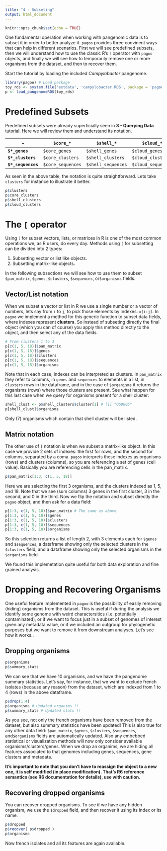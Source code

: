 ```yaml
---
title: "4 - Subseting"
output: html_document
---
```


```r
knitr::opts_chunk$set(echo = TRUE)
```

One fundamental operation when working with pangenomic data is to subset it in order to better analyze it. `pagoo` provides three convinent ways that can help in different scenarios. First we will see predefined subsets, then we will understand how to use the classic R's `[` operator with `pagoo` objects, and finally we will see how to temporarily remove one or more organisms from the dataset, and then to recover them.

Start the tutorial by loading the included *Campylobacter* pangenome.

```r
library(pagoo) # Load package
toy_rds <- system.file('extdata', 'campylobacter.RDS', package = 'pagoo')
p <- load_pangenomeRDS(toy_rds)
```

# Predefined Subsets

Predefined subsets were already superficially seen in **3 - Querying Data** tutorial. Here we will review them and understand its notation.

 | - | `$core_*` | `$shell_*` | `$cloud_*` |
 | --- | --- | --- | --- |
 | **`$*_genes`** | `$core_genes` | `$shell_genes` | `$cloud_genes` |
 | **`$*_clusters`** | `$core_clusters` | `$shell_clusters` | `$cloud_clusters` |
 | **`$*_sequences`** | `$core_sequences` | `$shell_sequences` | `$cloud_sequences` |

As seen in the above table, the notation is quite straightforward. Lets take `clusters` for instance to illustrate it better.

```r
p$clusters
p$core_clusters
p$shell_clusters
p$cloud_clusters
```

# The `[` operator

Using `[` for subset vectors, lists, or matrices in R is one of the most common operations we, as R users, do every day. Methods using `[` for subsetting can be divided into 2 types: 

1. Subsetting vector or list like objects.
2. Subsetting matrix-like objects.

In the following subsections we will see how to use them to subset `$pan_matrix`, `$genes`, `$clusters`, `$sequences`, or`$organisms` fields.

## Vector/List notation

When we subset a vector or list in R we use a single number or a vector of numbers, lets say from `i` to `j`, to pick those elements by indexes: `x[i:j]`. In `pagoo` we implement a method for this generic function to subset data fields, where indexes represent **clusters**. So instead of subseting directly the final object (which you can of course) you apply this method directly to the object, and then select any of the data fields.

```r
# From clusters 1 to 3
p[c(1, 5, 18)]$pan_matrix
p[c(1, 5, 18)]$genes
p[c(1, 5, 18)]$clusters
p[c(1, 5, 18)]$sequences
p[c(1, 5, 18)]$organisms
```
Note that in each case, indexes can be interpreted as clusters. In `pan_matrix` they refer to columns, in `genes` and `sequences` to elements in a list, in `clusters` rows in the dataframe, and in the case of `$organisms` it returns the organisms (rows) where those clusters are present. See what happen for this last case when we query for organisms present for a shell cluster:

```r
shell_clust <- p$shell_clusters$cluster[1] # [1] "OG0005"
p[shell_clust]$organisms
```
Only (7) organisms which contain that shell cluster will be listed.

## Matrix notation
The other use of `[` notation is when we subset a matrix-like object. In this case we provide 2 sets of indexes: the first for rows, and the second for columns, separated by a coma. `pagoo` interprets these indexes as organisms (rows) and clusters (columns), so you are referencing a set of genes (cell value). Basically you are referencing cells in the pan_matrix.

```r
p$pan_matrix[1:3, c(1, 5, 18)]
```
Here we are selecting the first 3 organisms, and the clusters indexed as 1, 5, and 18. Note that we see (sum columns) 3 genes in the first cluster, 3 in the second, and 0 in the third. Now we flip the notation and subset directly the `pagoo` object, and then ask for a data field:

```r
p[1:3, c(1, 5, 18)]$pan_matrix # The same as above
p[1:3, c(1, 5, 18)]$genes
p[1:3, c(1, 5, 18)]$clusters
p[1:3, c(1, 5, 18)]$sequences
p[1:3, c(1, 5, 18)]$organisms
```
So this selection returns a list of length 2, with 3 elements each for `$genes` and `$sequences`, a dataframe showing only the selected clusters in the `$clusters` field, and a dataframe showing only the selected organisms in the `$organisms` field.

We found this implemetation quite useful for both data exploration and fine grained analysis.


# Dropping and Recovering Organisms

One useful feature implemented in `pagoo` is the possibility of easily removing (hiding) organisms from the dataset. This is useful if during the analysis we identify some genome with weird charactersitics (i.e. potentially contaminated), or if we want to focus just in a subset of genomes of interest given any metadata value, or if we included an outgroup for phylogenetic purposes but we want to remove it from downstream analyses. Let's see how it works..

## Dropping organisms
```r
p$organisms
p$summary_stats
```
We can see that we have 10 organisms, and we have the pangenome summary statistics. Let's say, for instance, that we want to exclude french isolates (because any reason) from the dataset, which are indexed from 1 to 4 (rows) in the above dataframe.

```r
p$drop(1:4) 
p$organisms # Updated organims !!
p$summary_stats # Updated stats !!
```
As you see, not only the french organisms have been removed from the dataset, but also summary statistics have been updated! This is also true for any other data field: `$pan_matrix`, `$genes`, `$clusters`, `$sequences`, and`$organisms` fields are automatically updated. Also any embebbed statistical or visualization methods will now only consider available organisms/clusters/genes. When we drop an organims, we are hiding all features associated to that genomes including genes, sequences, gene clusters and metadata. 

**It's important to note that you don't have to reassign the object to a new one, it is self modified (in place modification). That's R6 reference semantics (see R6 documentation for details), use with caution.**

## Recovering dropped organisms
You can recover dropped organisms. To see if we have any hidden organism, we use the `$dropped` field, and then recover it using its index or its name.
```r
p$dropped
p$recover( p$dropped )
p$organisms
```
Now french isolates and all its features are again available.
